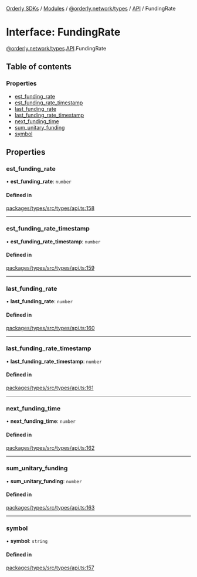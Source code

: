 [Orderly SDKs](./../README) / [Modules](./../modules) / [@orderly.network/types](./../modules/orderly_network_types) / [API](./../modules/orderly_network_types.API) / FundingRate

# Interface: FundingRate

[@orderly.network/types](./../modules/orderly_network_types).[API](./../modules/orderly_network_types.API).FundingRate

## Table of contents

### Properties

- [est\_funding\_rate](./orderly_network_types.API.FundingRate#est_funding_rate)
- [est\_funding\_rate\_timestamp](./orderly_network_types.API.FundingRate#est_funding_rate_timestamp)
- [last\_funding\_rate](./orderly_network_types.API.FundingRate#last_funding_rate)
- [last\_funding\_rate\_timestamp](./orderly_network_types.API.FundingRate#last_funding_rate_timestamp)
- [next\_funding\_time](./orderly_network_types.API.FundingRate#next_funding_time)
- [sum\_unitary\_funding](./orderly_network_types.API.FundingRate#sum_unitary_funding)
- [symbol](./orderly_network_types.API.FundingRate#symbol)

## Properties

### est\_funding\_rate

• **est\_funding\_rate**: `number`

#### Defined in

[packages/types/src/types/api.ts:158](https://github.com/OrderlyNetwork/js-sdk/blob/6414be9e/packages/types/src/types/api.ts#L158)

___

### est\_funding\_rate\_timestamp

• **est\_funding\_rate\_timestamp**: `number`

#### Defined in

[packages/types/src/types/api.ts:159](https://github.com/OrderlyNetwork/js-sdk/blob/6414be9e/packages/types/src/types/api.ts#L159)

___

### last\_funding\_rate

• **last\_funding\_rate**: `number`

#### Defined in

[packages/types/src/types/api.ts:160](https://github.com/OrderlyNetwork/js-sdk/blob/6414be9e/packages/types/src/types/api.ts#L160)

___

### last\_funding\_rate\_timestamp

• **last\_funding\_rate\_timestamp**: `number`

#### Defined in

[packages/types/src/types/api.ts:161](https://github.com/OrderlyNetwork/js-sdk/blob/6414be9e/packages/types/src/types/api.ts#L161)

___

### next\_funding\_time

• **next\_funding\_time**: `number`

#### Defined in

[packages/types/src/types/api.ts:162](https://github.com/OrderlyNetwork/js-sdk/blob/6414be9e/packages/types/src/types/api.ts#L162)

___

### sum\_unitary\_funding

• **sum\_unitary\_funding**: `number`

#### Defined in

[packages/types/src/types/api.ts:163](https://github.com/OrderlyNetwork/js-sdk/blob/6414be9e/packages/types/src/types/api.ts#L163)

___

### symbol

• **symbol**: `string`

#### Defined in

[packages/types/src/types/api.ts:157](https://github.com/OrderlyNetwork/js-sdk/blob/6414be9e/packages/types/src/types/api.ts#L157)
